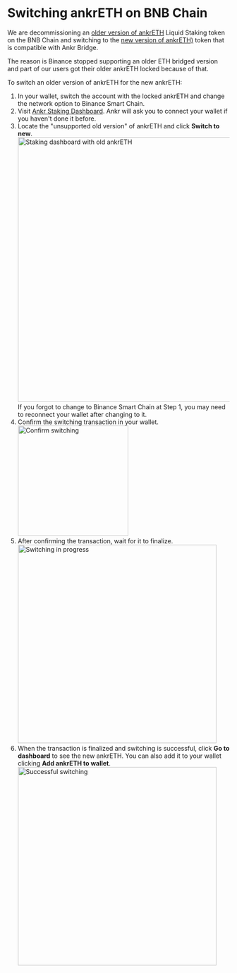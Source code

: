 
# Switching ankrETH on BNB Chain

We are decommissioning an [older version of ankrETH](https://bscscan.com/token/0x973616ff3b9d8f88411c5b4e6f928ee541e4d01f) Liquid Staking token on the BNB Chain and switching to the [new version of ankrETH)](https://bscscan.com/token/0xe05a08226c49b636acf99c40da8dc6af83ce5bb3) token that is compatible with Ankr Bridge.

The reason is Binance stopped supporting an older ETH bridged version and part of our users got their older ankrETH locked because of that.

To switch an older version of ankrETH for the new ankrETH:
1. In your wallet, switch the account with the locked ankrETH and change the network option to Binance Smart Chain.
2. Visit [Ankr Staking Dashboard](https://www.ankr.com/staking/dashboard/). Ankr will ask you to connect your wallet if you haven't done it before.
3. Locate the "unsupported old version" of ankrETH and click **Switch to new**.<br />
   <img src="/docs/staking/extra/switch-old-aethc-to-new/dashboard-init.jpg" alt="Staking dashboard with old ankrETH" className="responsive-pic" width="600" />
   <Callout type="info">
     If you forgot to change to Binance Smart Chain at Step 1, you may need to reconnect your wallet after changing to it.
   </Callout>
4. Confirm the switching transaction in your wallet. <br />
   <img src="/docs/staking/extra/switch-old-aethc-to-new/confirm-switching.jpg" alt="Confirm switching" className="responsive-pic" width="250" />
5. After confirming the transaction, wait for it to finalize. <br />
   <img src="/docs/staking/extra/switch-old-aethc-to-new/switching-pending.jpg" alt="Switching in progress" className="responsive-pic" width="450" />
6. When the transaction is finalized and switching is successful, click **Go to dashboard** to see the new ankrETH.
   You can also  add it to your wallet clicking **Add ankrETH to wallet**. <br />
   <img src="/docs/staking/extra/switch-old-aethc-to-new/switching-success.jpg" alt="Successful switching" className="responsive-pic" width="450" />





